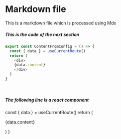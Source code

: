 
# Markdown file

This is a markdown file which is processed using Mdx
<br/>

##### This is the code of the next section
```javascript
export const ContentFromConfig = () => {
  const { data } = useCurrentRoute()
  return (
    <div>
    {data.content}
    </div>
  )
}
```
<br/>

##### The following line is a react component

  const { data } = useCurrentRoute()
  return (
    <p
      className='text-pink-500'
    >
    {data.content}
    </p>
  )
}

<ContentFromConfig/>

<AdditionalMarkdown name='This content was passed from parent' />